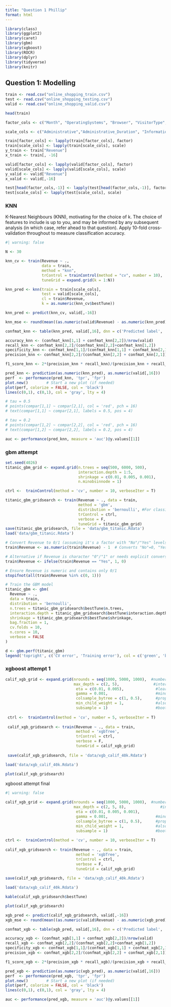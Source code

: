 ```yaml
---
title: "Question 1 Phillip"
format: html
---
```


```r
library(class)
library(ggplot2)
library(caret)
library(gbm)
library(xgboost)
library(ROCR)
library(dplyr)
library(tidyverse)
library(knitr)
```

## Question 1: Modelling

```r
train <- read.csv("online_shopping_train.csv")
test <- read.csv("online_shopping_testing.csv")
valid <- read.csv("online_shopping_valid.csv")

head(train)

factor_cols <- c("Month", "OperatingSystems", "Browser", "VisitorType", "Weekend", "Revenue")

scale_cols <- c("Administrative","Administrative_Duration", "Informational", "Informational_Duration","ProductRelated","SpecialDay", "ProductRelated_Duration","BounceRates", "ExitRates", "PageValues")

train[factor_cols] <- lapply(train[factor_cols], factor)
train[scale_cols] <- lapply(train[scale_cols], scale)
y_train <- train["Revenue"]
x_train <- train[, -16]

valid[factor_cols] <- lapply(valid[factor_cols], factor)
valid[scale_cols] <- lapply(valid[scale_cols], scale)
y_valid <- valid["Revenue"]
x_valid <- valid[,-16]

test[head(factor_cols,-1)] <- lapply(test[head(factor_cols,-1)], factor)
test[scale_cols] <- lapply(test[scale_cols], scale)
```

### KNN

K-Nearest Neighbours (KNN), motivating for the choice of k. The choice of features to include is up to you, and may be informed by any subsequent analysis (in which case, refer ahead to that question). Apply 10-fold cross-validation throughout to measure classification accuracy.

```r
#| warning: false

N <- 30

knn_cv <- train(Revenue ~ ., 
                data = train,
                method = "knn",
                trControl = trainControl(method = "cv", number = 10),
                tuneGrid = expand.grid(k = 1:N))

knn_pred <- knn(train = train[scale_cols],
                test = valid[scale_cols],
                cl = train$Revenue,
                k = as.numeric(knn_cv$bestTune))

knn_pred <- predict(knn_cv, valid[,-16])

knn_mse <- round(mean((as.numeric(valid$Revenue) - as.numeric(knn_pred))^2), 3)

confmat_knn <- table(knn_pred, valid[,16], dnn = c('Predicted label', 'True label'))

accuracy_knn <- (confmat_knn[1,1] + confmat_knn[2,2])/nrow(valid)
recall_knn <- confmat_knn[2,2]/(confmat_knn[2,2]+confmat_knn[1,2])
specificity_knn <- confmat_knn[1,1]/(confmat_knn[1,1] + confmat_knn[2,1])
precision_knn <- confmat_knn[2,2]/(confmat_knn[2,2] + confmat_knn[2,1])

f1_score_knn <- 2*(precision_knn * recall_knn)/(precision_knn + recall_knn)

pred_knn <- prediction(as.numeric(knn_pred), as.numeric(valid[,16]))
perf  <- performance(pred_knn, 'tpr', 'fpr')
plot.new()        # Start a new plot (if needed)
plot(perf, colorize = FALSE, col = 'black')
lines(c(0,1), c(0,1), col = 'gray', lty = 4)

# tau = 0.5
# points(compar[1,1] ~ compar[2,1], col = 'red', pch = 16)
# text(compar[1,1] ~ compar[2,1], labels = 0.5, pos = 4)

# tau = 0.2
# points(compar[1,2] ~ compar[2,2], col = 'red', pch = 16)
# text(compar[1,2] ~ compar[2,2], labels = 0.2, pos = 4)

auc <- performance(pred_knn, measure = 'auc')@y.values[[1]]

```

### gbm attempt

```r
set.seed(4026)
titanic_gbm_grid <- expand.grid(n.trees = seq(500, 6000, 500),
                                interaction.depth = 1:5,
                                shrinkage = c(0.01, 0.005, 0.001),
                                n.minobsinnode = 1)

ctrl <-  trainControl(method = 'cv', number = 10, verboseIter = T)

titanic_gbm_gridsearch <- train(Revenue ~ ., data = train,
                                method = 'gbm',
                                distribution = 'bernoulli', #For classification
                                trControl = ctrl,
                                verbose = F,
                                tuneGrid = titanic_gbm_grid)
save(titanic_gbm_gridsearch, file = 'data/gbm_titanic.Rdata')
load('data/gbm_titanic.Rdata')

# Convert Revenue to 0/1 (assuming it's a factor with "No"/"Yes" levels)
train$Revenue <- as.numeric(train$Revenue) - 1  # Converts "No"=0, "Yes"=1

# Alternative if Revenue is character "0"/"1" or needs explicit conversion:
train$Revenue <- ifelse(train$Revenue == "Yes", 1, 0)

# Ensure Revenue is numeric and contains only 0/1
stopifnot(all(train$Revenue %in% c(0, 1)))

# Train the GBM model
titanic_gbm <- gbm(
  Revenue ~ ., 
  data = train, 
  distribution = 'bernoulli',
  n.trees = titanic_gbm_gridsearch$bestTune$n.trees, 
  interaction.depth = titanic_gbm_gridsearch$bestTune$interaction.depth,
  shrinkage = titanic_gbm_gridsearch$bestTune$shrinkage,
  bag.fraction = 1,
  cv.folds = 10,
  n.cores = 10,
  verbose = FALSE
)

d <- gbm.perf(titanic_gbm)
legend('topright', c('CV error', 'Training error'), col = c('green', 'black'), lty = 1)
```

### xgboost attempt 1

```r
calif_xgb_grid <- expand.grid(nrounds = seq(1000, 5000, 1000),  #number of trees
                              max_depth = c(2, 5),               #interaction depth
                               eta = c(0.01, 0.005),              #learning rate
                               gamma = 0.001,                     #mindev
                               colsample_bytree = c(1, 0.5),      #proportion random features per tree
                               min_child_weight = 1,              #also controls tree depth
                               subsample = 1)                     #bootstrap proportion
 
 ctrl <-  trainControl(method = 'cv', number = 5, verboseIter = T)
 
 calif_xgb_gridsearch <- train(Revenue ~ ., data = train,
                               method = 'xgbTree',
                               trControl = ctrl,
                               verbose = F,
                               tuneGrid = calif_xgb_grid)
 
 save(calif_xgb_gridsearch, file = 'data/xgb_calif_40k.Rdata')

load('data/xgb_calif_40k.Rdata')

plot(calif_xgb_gridsearch)
```

xgboost attempt final

```r
#| warning: false

calif_xgb_grid <- expand.grid(nrounds = seq(1000, 5000, 1000),  #number of trees
                              max_depth = c(2, 5, 8),               #interaction depth
                               eta = c(0.01, 0.005, 0.001),              #learning rate
                               gamma = 0.001,                     #mindev
                               colsample_bytree = c(1, 0.5),      #proportion random features per tree
                               min_child_weight = 1,              #also controls tree depth
                               subsample = 1)                     #bootstrap proportion
 
ctrl <-  trainControl(method = 'cv', number = 10, verboseIter = T)
 
calif_xgb_gridsearch <- train(Revenue ~ ., data = train,
                               method = 'xgbTree',
                               trControl = ctrl,
                               verbose = F,
                               tuneGrid = calif_xgb_grid)
 
save(calif_xgb_gridsearch, file = 'data/xgb_calif_40k.Rdata')

load('data/xgb_calif_40k.Rdata')

kable(calif_xgb_gridsearch$bestTune)

plot(calif_xgb_gridsearch)

xgb_pred <- predict(calif_xgb_gridsearch, valid[,-16])
xgb_mse <- round(mean((as.numeric(valid$Revenue) - as.numeric(xgb_pred))^2), 3)

confmat_xgb <- table(xgb_pred, valid[,16], dnn = c('Predicted label', 'True label'))

accuracy_xgb <- (confmat_xgb[1,1] + confmat_xgb[2,2])/nrow(valid)
recall_xgb <- confmat_xgb[2,2]/(confmat_xgb[2,2]+confmat_xgb[1,2])
specificity_xgb <- confmat_xgb[1,1]/(confmat_xgb[1,1] + confmat_xgb[2,1])
precision_xgb <- confmat_xgb[2,2]/(confmat_xgb[2,2] + confmat_xgb[2,1])

f1_score_xgb <- 2*(precision_xgb * recall_xgb)/(precision_xgb + recall_xgb)

pred_xgb <- prediction(as.numeric(xgb_pred), as.numeric(valid[,16]))
perf  <- performance(pred_xgb, 'tpr', 'fpr')
plot.new()        # Start a new plot (if needed)
plot(perf, colorize = FALSE, col = 'black')
lines(c(0,1), c(0,1), col = 'gray', lty = 4)

auc <- performance(pred_xgb, measure = 'auc')@y.values[[1]]

```
